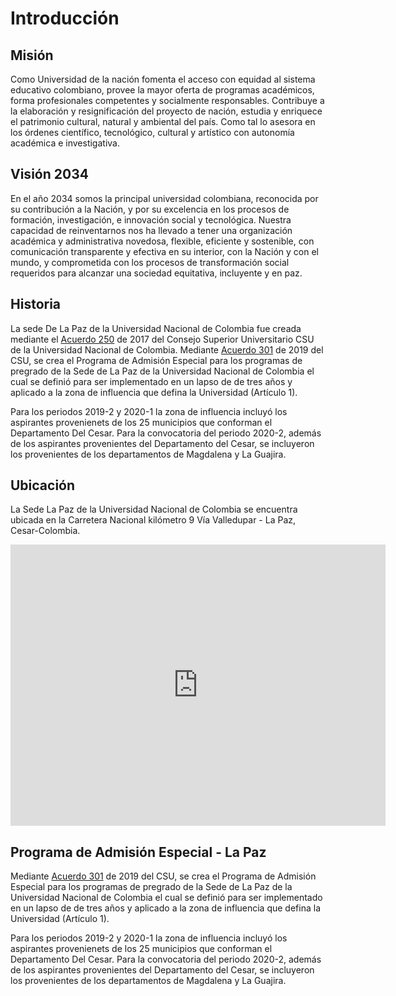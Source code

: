 # Introducción {-#intro}

## Misión {-#mision}

Como Universidad de la nación fomenta el acceso con equidad al sistema educativo colombiano, provee la mayor oferta de programas académicos, forma profesionales competentes y socialmente responsables. Contribuye a la elaboración y resignificación del proyecto de nación, estudia y enriquece el patrimonio cultural, natural y ambiental del país. Como tal lo asesora en los órdenes científico, tecnológico, cultural y artístico con autonomía académica e investigativa.

## Visión 2034 {-#vision}

En el año 2034 somos la principal universidad colombiana, reconocida por su contribución a la Nación, y por su excelencia en los procesos de formación, investigación, e innovación social y tecnológica. Nuestra capacidad de reinventarnos nos ha llevado a tener una organización académica y administrativa novedosa, flexible, eficiente y sostenible, con comunicación transparente y efectiva en su interior, con la Nación y con el mundo, y comprometida con los procesos de transformación social requeridos para alcanzar una sociedad equitativa, incluyente y en paz. 

## Historia {-#hist}

La sede De La Paz de la Universidad Nacional de Colombia fue creada mediante el [Acuerdo 250](http://www.legal.unal.edu.co/rlunal/home/doc.jsp?d_i=89757) de 2017 del Consejo Superior Universitario CSU de la Universidad Nacional de Colombia.  Mediante [Acuerdo 301](http://www.legal.unal.edu.co/rlunal/home/doc.jsp?d_i=93599) de 2019 del CSU, se crea el Programa de Admisión Especial para los programas de pregrado de la Sede de La Paz de la Universidad Nacional de Colombia el cual se definió para ser implementado en un lapso de de tres años y aplicado a la zona de influencia que defina la Universidad (Artículo 1).

Para los periodos 2019-2 y 2020-1 la zona de influencia incluyó los aspirantes provenienets de los 25 municipios que conforman el Departamento Del Cesar. Para la convocatoria del periodo 2020-2, además de los aspirantes provenientes del Departamento del Cesar, se incluyeron los provenientes de los departamentos de Magdalena y La Guajira.


## Ubicación {-#ubica}

La Sede La Paz de la Universidad Nacional de Colombia se encuentra ubicada en la Carretera Nacional kilómetro 9 Vía Valledupar - La Paz, Cesar-Colombia.

<html>
<center>
<body>

<iframe src="https://www.google.com/maps/embed?pb=!1m18!1m12!1m3!1d8124106.755747486!2d-77.48506794419619!3d6.15097125757452!2m3!1f0!2f0!3f0!3m2!1i1024!2i768!4f13.1!3m3!1m2!1s0x8e8abb75d3ab9885%3A0xa717270155f56fa!2sUniversidad%20Nacional%20de%20Colombia%20Sede%20La%20Paz!5e0!3m2!1ses!2sco!4v1601053823004!5m2!1ses!2sco" width="600" height="450" frameborder="0" style="border:0;" allowfullscreen="" aria-hidden="false" tabindex="0"></iframe>

</body>
</center>
</html>


## Programa de Admisión Especial - La Paz {-#paespaz}

Mediante [Acuerdo 301](http://www.legal.unal.edu.co/rlunal/home/doc.jsp?d_i=93599) de 2019 del CSU, se crea el Programa de Admisión Especial para los programas de pregrado de la Sede de La Paz de la Universidad Nacional de Colombia el cual se definió para ser implementado en un lapso de de tres años y aplicado a la zona de influencia que defina la Universidad (Artículo 1).

Para los periodos 2019-2 y 2020-1 la zona de influencia incluyó los aspirantes provenienets de los 25 municipios que conforman el Departamento Del Cesar. Para la convocatoria del periodo 2020-2, además de los aspirantes provenientes del Departamento del Cesar, se incluyeron los provenientes de los departamentos de Magdalena y La Guajira.



